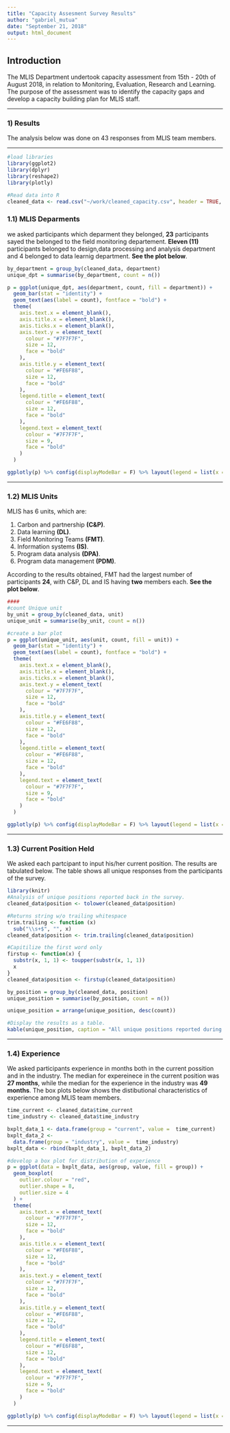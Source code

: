 ```yaml
---
title: "Capacity Assesment Survey Results"
author: "gabriel_mutua"
date: "September 21, 2018"
output: html_document
---
```


## **Introduction**
The MLIS Department undertook capacity assessment from 15th - 20th  of August 2018, in relation to Monitoring, Evaluation, Research and Learning. The purpose of the assessment was to identify the capacity gaps and develop a capacity building plan for MLIS staff.

***
### **1) Results**
The analysis below was done on 43 responses from MLIS team members. 

***

```r
#load libraries
library(ggplot2)
library(dplyr)
library(reshape2)
library(plotly)

#Read data into R
cleaned_data <- read.csv("~/work/cleaned_capacity.csv", header = TRUE, strip.white=TRUE)
```


### **1.1) MLIS Deparments** 

we asked participants which deparment they belonged, **23** participants sayed the belonged to the field monitoring departement. **Eleven (11)** participants belonged to design,data processing and analysis department and 4 belonged to data learnig department. **See the plot below**.

```r
by_department = group_by(cleaned_data, department)
unique_dpt = summarise(by_department, count = n())

p = ggplot(unique_dpt, aes(department, count, fill = department)) +
  geom_bar(stat = "identity") +
  geom_text(aes(label = count), fontface = "bold") +
  theme(
    axis.text.x = element_blank(),
    axis.title.x = element_blank(),
    axis.ticks.x = element_blank(),
    axis.text.y = element_text(
      colour = "#7F7F7F",
      size = 12,
      face = "bold"
    ),
    axis.title.y = element_text(
      colour = "#FE6F88",
      size = 12,
      face = "bold"
    ),
    legend.title = element_text(
      colour = "#FE6F88",
      size = 12,
      face = "bold"
    ),
    legend.text = element_text(
      colour = "#7F7F7F",
      size = 9,
      face = "bold"
    )
  )

ggplotly(p) %>% config(displayModeBar = F) %>% layout(legend = list(x = 0, y = 1))

```

***
### **1.2) MLIS Units**

MLIS has 6 units, which are:

1. Carbon and partnership **(C&P)**.
2. Data learning **(DL)**.
3. Field Monitoring Teams **(FMT)**.
4. Information systems **(IS)**.
5. Program data analysis **(DPA)**.
6. Program data management **(PDM)**.

According to the results obtained, FMT had the largest number of participants **24**, with C&P, DL and IS having **two** members each. **See the plot below**.

```r
####
#count Unique unit
by_unit = group_by(cleaned_data, unit)
unique_unit = summarise(by_unit, count = n())

#create a bar plot
p = ggplot(unique_unit, aes(unit, count, fill = unit)) +
  geom_bar(stat = "identity") +
  geom_text(aes(label = count), fontface = "bold") +
  theme(
    axis.text.x = element_blank(),
    axis.title.x = element_blank(),
    axis.ticks.x = element_blank(),
    axis.text.y = element_text(
      colour = "#7F7F7F",
      size = 12,
      face = "bold"
    ),
    axis.title.y = element_text(
      colour = "#FE6F88",
      size = 12,
      face = "bold"
    ),
    legend.title = element_text(
      colour = "#FE6F88",
      size = 12,
      face = "bold"
    ),
    legend.text = element_text(
      colour = "#7F7F7F",
      size = 9,
      face = "bold"
    )
  )

ggplotly(p) %>% config(displayModeBar = F) %>% layout(legend = list(x = 1, y = 1))

```

***
### **1.3) Current Position Held**
We asked each partcipant to input his/her current position. The results are tabulated below. The table shows all unique responses from the participants of the survey. 
```r
library(knitr)
#Analysis of unique positions reported back in the survey.
cleaned_data$position <- tolower(cleaned_data$position)

#Returns string w/o trailing whitespace
trim.trailing <- function (x)
  sub("\\s+$", "", x)
cleaned_data$position <- trim.trailing(cleaned_data$position)

#Capitilize the first word only
firstup <- function(x) {
  substr(x, 1, 1) <- toupper(substr(x, 1, 1))
  x
}
cleaned_data$position <- firstup(cleaned_data$position)

by_position = group_by(cleaned_data, position)
unique_position = summarise(by_position, count = n())

unique_position = arrange(unique_position, desc(count))

#Display the results as a table.
kable(unique_position, caption = "All unique positions reported during the survey")

```

***
### **1.4) Experience**
We asked participants experience in months both in the current possition and in the industry.  The median for expereinece in the current position was **27 months**, while the median for the experience in the industry was **49 months**.  The box plots below shows the distibutional characteristics of experience among MLIS team members.

```r
time_current <- cleaned_data$time_current
time_industry <- cleaned_data$time_industry

bxplt_data_1 <- data.frame(group = "current", value =  time_current)
bxplt_data_2 <-
  data.frame(group = "industry", value =  time_industry)
bxplt_data <- rbind(bxplt_data_1, bxplt_data_2)

#develop a box plot for distribution of experience
p = ggplot(data = bxplt_data, aes(group, value, fill = group)) +
  geom_boxplot(
    outlier.colour = "red",
    outlier.shape = 8,
    outlier.size = 4
  ) +
  theme(
    axis.text.x = element_text(
      colour = "#7F7F7F",
      size = 12,
      face = "bold"
    ),
    axis.title.x = element_text(
      colour = "#FE6F88",
      size = 12,
      face = "bold"
    ),
    axis.text.y = element_text(
      colour = "#7F7F7F",
      size = 12,
      face = "bold"
    ),
    axis.title.y = element_text(
      colour = "#FE6F88",
      size = 12,
      face = "bold"
    ),
    legend.title = element_text(
      colour = "#FE6F88",
      size = 12,
      face = "bold"
    ),
    legend.text = element_text(
      colour = "#7F7F7F",
      size = 9,
      face = "bold"
    )
  )

ggplotly(p) %>% config(displayModeBar = F) %>% layout(legend = list(x = 1, y = 1))

```

***
